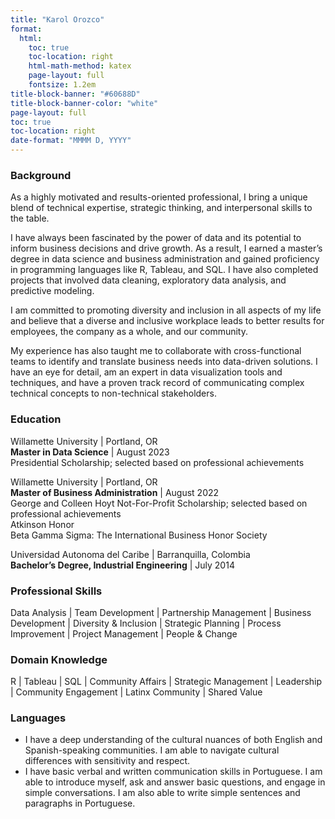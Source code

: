 ```yaml
---
title: "Karol Orozco"
format:
  html:
    toc: true
    toc-location: right
    html-math-method: katex
    page-layout: full
    fontsize: 1.2em
title-block-banner: "#60688D"
title-block-banner-color: "white"
page-layout: full
toc: true
toc-location: right
date-format: "MMMM D, YYYY"
---
```


### Background

As a highly motivated and results-oriented professional, I bring a unique blend of technical expertise, strategic thinking, and interpersonal skills to the table.

I have always been fascinated by the power of data and its potential to inform business decisions and drive growth. As a result, I earned a master's degree in data science and business administration and gained proficiency in programming languages like R, Tableau, and SQL. I have also completed projects that involved data cleaning, exploratory data analysis, and predictive modeling.

I am committed to promoting diversity and inclusion in all aspects of my life and believe that a diverse and inclusive workplace leads to better results for employees, the company as a whole, and our community.

My experience has also taught me to collaborate with cross-functional teams to identify and translate business needs into data-driven solutions. I have an eye for detail, am an expert in data visualization tools and techniques, and have a proven track record of communicating complex technical concepts to non-technical stakeholders.


### Education

Willamette University \| Portland, OR\
**Master in Data Science** \| August 2023\
Presidential Scholarship; selected based on professional achievements\

Willamette University \| Portland, OR\
**Master of Business Administration** \| August 2022\
George and Colleen Hoyt Not-For-Profit Scholarship; selected based on professional achievements\
Atkinson Honor\
Beta Gamma Sigma: The International Business Honor Society\

Universidad Autonoma del Caribe \| Barranquilla, Colombia\
**Bachelor's Degree, Industrial Engineering** \| July 2014\

### Professional Skills

Data Analysis \| Team Development \| Partnership Management \| Business Development \| Diversity & Inclusion \| Strategic Planning \| Process Improvement \| Project Management \| People & Change

### Domain Knowledge

R \| Tableau \| SQL \| Community Affairs \| Strategic Management \| Leadership \| Community Engagement \| Latinx Community \| Shared Value


### Languages

-   I have a deep understanding of the cultural nuances of both English and Spanish-speaking communities. I am able to navigate cultural differences with sensitivity and respect.
-   I have basic verbal and written communication skills in Portuguese. I am able to introduce myself, ask and answer basic questions, and engage in simple conversations. I am also able to write simple sentences and paragraphs in Portuguese.
